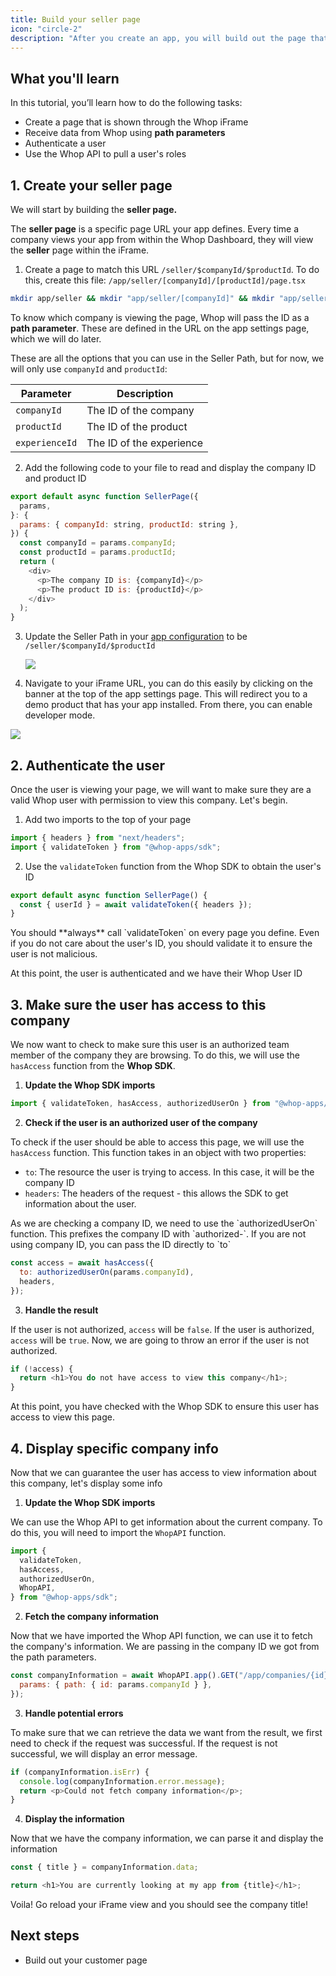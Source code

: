 ```yaml
---
title: Build your seller page
icon: "circle-2"
description: "After you create an app, you will build out the page that allows Whop Companies to interact with your app"
---
```


## What you'll learn

In this tutorial, you’ll learn how to do the following tasks:

- Create a page that is shown through the Whop iFrame
- Receive data from Whop using **path parameters**
- Authenticate a user
- Use the Whop API to pull a user's roles

## 1. Create your seller page

We will start by building the **seller page.**

The **seller page** is a specific page URL your app defines. Every time a company views your app from within the Whop Dashboard, they will view the **seller** page within the iFrame.

1. Create a page to match this URL `/seller/$companyId/$productId`. To do this, create this file: `/app/seller/[companyId]/[productId]/page.tsx`

```bash
mkdir app/seller && mkdir "app/seller/[companyId]" && mkdir "app/seller/[companyId]/[productId]" && touch "app/seller/[companyId]/[productId]/page.tsx"
```

To know which company is viewing the page, Whop will pass the ID as a **path parameter**. These are defined in the URL on the app settings page, which we will do later.

These are all the options that you can use in the Seller Path, but for now, we will only use `companyId` and `productId`:

| Parameter      | Description              |
| -------------- | ------------------------ |
| `companyId`    | The ID of the company    |
| `productId`    | The ID of the product    |
| `experienceId` | The ID of the experience |

2. Add the following code to your file to read and display the company ID and product ID

```javascript
export default async function SellerPage({
  params,
}: {
  params: { companyId: string, productId: string },
}) {
  const companyId = params.companyId;
  const productId = params.productId;
  return (
    <div>
      <p>The company ID is: {companyId}</p>
      <p>The product ID is: {productId}</p>
    </div>
  );
}
```

3. Update the Seller Path in your [app configuration](https://dash.whop.com/settings/developer) to be `/seller/$companyId/$productId`

   <Frame>
     <img src="https://imgur.com/I02L6Iv.png" />
   </Frame>

4. Navigate to your iFrame URL, you can do this easily by clicking on the banner at the top of the app settings page. This will redirect you to a demo product that has your app installed. From there, you can enable developer mode.

<Frame>
  <img src="https://imgur.com/RMjXYJx.gif" />
</Frame>

## 2. Authenticate the user

Once the user is viewing your page, we will want to make sure they are a valid Whop user with permission to view this company. Let's begin.

1. Add two imports to the top of your page

```javascript
import { headers } from "next/headers";
import { validateToken } from "@whop-apps/sdk";
```

2. Use the `validateToken` function from the Whop SDK to obtain the user's ID

```javascript
export default async function SellerPage() {
  const { userId } = await validateToken({ headers });
}
```

<Warning>
  You should **always** call `validateToken` on every page you define. Even if
  you do not care about the user's ID, you should validate it to ensure the user
  is not malicious.
</Warning>

At this point, the user is authenticated and we have their Whop User ID

## 3. Make sure the user has access to this company

We now want to check to make sure this user is an authorized team member of the company they are browsing. To do this, we will use the `hasAccess` function from the **Whop SDK**.

1. **Update the Whop SDK imports**

```javascript
import { validateToken, hasAccess, authorizedUserOn } from "@whop-apps/sdk";
```

2. **Check if the user is an authorized user of the company**

To check if the user should be able to access this page, we will use the `hasAccess` function. This function takes in an object with two properties:

- `to`: The resource the user is trying to access. In this case, it will be the company ID
- `headers`: The headers of the request - this allows the SDK to get information about the user.

<Note>
  As we are checking a company ID, we need to use the `authorizedUserOn`
  function. This prefixes the company ID with `authorized-`. If you are not
  using company ID, you can pass the ID directly to `to`
</Note>

```javascript
const access = await hasAccess({
  to: authorizedUserOn(params.companyId),
  headers,
});
```

3. **Handle the result**

If the user is not authorized, `access` will be `false`. If the user is authorized, `access` will be `true`. Now, we are going to throw an error if the user is not authorized.

```javascript
if (!access) {
  return <h1>You do not have access to view this company</h1>;
}
```

At this point, you have checked with the Whop SDK to ensure this user has access to view this page.

## 4. Display specific company info

Now that we can guarantee the user has access to view information about this company, let's display some info

1. **Update the Whop SDK imports**

We can use the Whop API to get information about the current company. To do this, you will need to import the `WhopAPI` function.

```javascript
import {
  validateToken,
  hasAccess,
  authorizedUserOn,
  WhopAPI,
} from "@whop-apps/sdk";
```

2. **Fetch the company information**

Now that we have imported the Whop API function, we can use it to fetch the company's information. We are passing in the company ID we got from the path parameters.

```javascript
const companyInformation = await WhopAPI.app().GET("/app/companies/{id}", {
  params: { path: { id: params.companyId } },
});
```

3. **Handle potential errors**

To make sure that we can retrieve the data we want from the result, we first need to check if the request was successful. If the request is not successful, we will display an error message.

```javascript
if (companyInformation.isErr) {
  console.log(companyInformation.error.message);
  return <p>Could not fetch company information</p>;
}
```

4. **Display the information**

Now that we have the company information, we can parse it and display the information

```javascript
const { title } = companyInformation.data;

return <h1>You are currently looking at my app from {title}</h1>;
```

Voila! Go reload your iFrame view and you should see the company title!

## Next steps

- Build out your customer page
